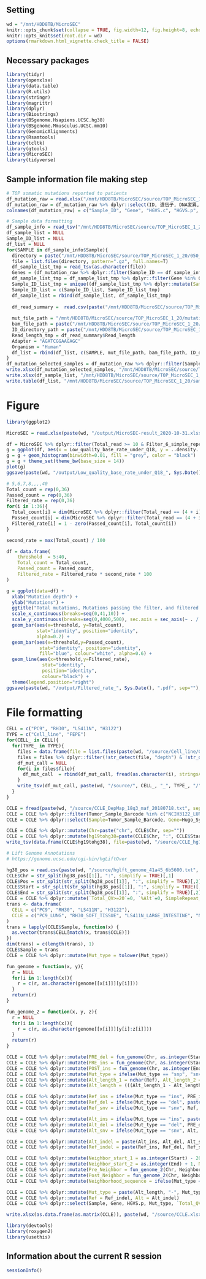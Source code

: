 ## Setting
```r
wd = "/mnt/HDD8TB/MicroSEC"
knitr::opts_chunk$set(collapse = TRUE, fig.width=12, fig.height=8, echo=TRUE, warning=FALSE, message=TRUE, comment = "#>")
knitr::opts_knit$set(root.dir = wd)
options(rmarkdown.html_vignette.check_title = FALSE)
```

## Necessary packages
```r
library(tidyr)
library(openxlsx)
library(data.table)
library(R.utils)
library(stringr)
library(magrittr)
library(dplyr)
library(Biostrings)
library(BSgenome.Hsapiens.UCSC.hg38)
library(BSgenome.Mmusculus.UCSC.mm10)
library(GenomicAlignments)
library(Rsamtools)
library(tcltk)
library(gtools)
library(MicroSEC)
library(tidyverse)
```


## Sample information file making step
```r
# TOP somatic mutations reported to patients
df_mutation_raw = read.xlsx("/mnt/HDD8TB/MicroSEC/source/TOP_MicroSEC_1_20/TOP315_summary.xlsx", sheet = 3)
df_mutation_raw = df_mutation_raw %>% dplyr::select(ID, 遺伝子, DNA変異, アミノ酸変異, `アリル頻度・リード数・コピー数・LRRスウスウ`, マップ率, 平均深度, 総リード数スウ, ユニークリード率)
colnames(df_mutation_raw) = c("Sample_ID", "Gene", "HGVS.c", "HGVS.p", "Freq_info", "Mapped_rate", "Mean_depth", "Total_reads", "Unique_read_rate")

# Sample data formatting
df_sample_info = read_tsv("/mnt/HDD8TB/MicroSEC/source/TOP_MicroSEC_1_20/Sample_initial_list.txt")
df_sample_list = NULL
Sample_ID_list = NULL
df_list = NULL
for(SAMPLE in df_sample_info$Sample){
  directory = paste("/mnt/HDD8TB/MicroSEC/source/TOP_MicroSEC_1_20/050_make_mutation_list_", SAMPLE, sep="") 
  file = list.files(directory, pattern=".gz", full.names=T)
  df_sample_list_tmp = read_tsv(as.character(file))
  Genes = (df_mutation_raw %>% dplyr::filter(Sample_ID == df_sample_info[df_sample_info$Sample == SAMPLE,"Sample_ID"][[1]]))$Gene
  df_sample_list_tmp = df_sample_list_tmp %>% dplyr::filter(Gene %in% Genes)
  Sample_ID_list_tmp = unique((df_sample_list_tmp %>% dplyr::mutate(Sample_ID = df_sample_info[df_sample_info$Sample == SAMPLE,"Sample_ID"][[1]]))$Sample_ID)
  Sample_ID_list = c(Sample_ID_list, Sample_ID_list_tmp)
  df_sample_list = rbind(df_sample_list, df_sample_list_tmp)
  
  df_read_summary =  read.csv(paste("/mnt/HDD8TB/MicroSEC/source/TOP_MicroSEC_1_20/051_read_summary_", SAMPLE, "/", SAMPLE, "_RS.txt", sep=""), header=TRUE, stringsAsFactors=FALSE, sep="\t")
  
  mut_file_path = "/mnt/HDD8TB/MicroSEC/source/TOP_MicroSEC_1_20/mutation_info.xlsx"
  bam_file_path = paste("/mnt/HDD8TB/MicroSEC/source/TOP_MicroSEC_1_20/090_merge_bam_", SAMPLE, "/", SAMPLE, ".realigned.bam", sep="")
  ID_directory_path = paste("/mnt/HDD8TB/MicroSEC/source/TOP_MicroSEC_1_20/020_mut_call_", SAMPLE, sep="")
  Read_length_tmp = df_read_summary$Read_length
  Adapter = "AGATCGGAAGAGC"
  Organism = "Human"
  df_list = rbind(df_list, c(SAMPLE, mut_file_path, bam_file_path, ID_directory_path, Read_length_tmp, Adapter, Organism))
}
df_mutation_selected_samples = df_mutation_raw %>% dplyr::filter(Sample_ID  %in% Sample_ID_list)
write.xlsx(df_mutation_selected_samples, "/mnt/HDD8TB/MicroSEC/source/TOP_MicroSEC_1_20/mutation_selected.xlsx")
write.xlsx(df_sample_list, "/mnt/HDD8TB/MicroSEC/source/TOP_MicroSEC_1_20/mutation_info.xlsx")
write.table(df_list, "/mnt/HDD8TB/MicroSEC/source/TOP_MicroSEC_1_20/sample_info.tsv", append = FALSE, quote = FALSE, sep = "\t", row.names = FALSE,col.names = FALSE)


```

# Figure
```r
library(ggplot2)

MicroSEC = read.xlsx(paste(wd, "/output/MicroSEC-result_2020-10-31.xlsx", sep=""), sheet = 1)

df = MicroSEC %>% dplyr::filter(Total_read >= 10 & Filter_6_simple_repeat == FALSE & Filter_8_mutation_at_homopolymer == FALSE)
g = ggplot(df, aes(x = Low_quality_base_rate_under_Q18, y = ..density..,))
g = g + geom_histogram(binwidth=0.01, fill = "grey", color = "black")
g = g + theme_set(theme_bw(base_size = 14))
plot(g)
ggsave(paste(wd, "/output/Low_quality_base_rate_under_Q18_", Sys.Date(), ".pdf", sep=""), plot=g, width=5, height=4)

# 5,6,7,8,,,,40
Total_count = rep(0,36)
Passed_count = rep(0,36)
Filtered_rate = rep(0,36)
for(i in 1:36){
  Total_count[i] = dim(MicroSEC %>% dplyr::filter(Total_read == (4 + i) & Filter_6_simple_repeat == FALSE & Filter_8_mutation_at_homopolymer == FALSE))[1]
  Passed_count[i] = dim(MicroSEC %>% dplyr::filter(Total_read == (4 + i) & Filter_6_simple_repeat == FALSE & Filter_8_mutation_at_homopolymer == FALSE & MicroSEC_filter_12345 == FALSE))[1]
  Filtered_rate[i] = 1 - zero(Passed_count[i], Total_count[i])
}

second_rate = max(Total_count) / 100

df = data.frame(
    threshold  = 5:40,
    Total_count = Total_count,
    Passed_count = Passed_count,
    Filtered_rate = Filtered_rate * second_rate * 100
)

g = ggplot(data=df) +
  xlab("Mutation depth") +
  ylab("Mutations") +
  ggtitle("Total mutations, Mutations passing the filter, and filtered rate.") +
  scale_x_continuous(breaks=seq(0,41,10)) +
  scale_y_continuous(breaks=seq(0,4000,500), sec.axis = sec_axis(~ . / second_rate, name = "Filtered rate(%)")) +
  geom_bar(aes(x=threshold, y=Total_count),
           stat="identity", position="identity", 
           alpha=0.2) + 
  geom_bar(aes(x=threshold,y=Passed_count),
            stat="identity", position="identity",
            fill="blue", colour="white", alpha=0.6) +
  geom_line(aes(x=threshold,y=Filtered_rate), 
             stat="identity",
             position="identity",
             colour="black") +
  theme(legend.position="right")
ggsave(paste(wd, "/output/Filtered_rate_", Sys.Date(), ".pdf", sep=""), plot=g, width=10, height=8)

```


# File formatting
```r
CELL = c("PC9", "RH30", "LS411N", "H3122")
TYPE = c("Cell_line", "FEPE")
for(CELL_ in CELL){
  for(TYPE_ in TYPE){
    files = data.frame(file = list.files(paste(wd, "/source/Cell_line/013_make_vcf_", CELL_, "_", TYPE_, "_Ag_TDv4", sep=""), pattern=".gz", full.names=T))
    files = files %>% dplyr::filter(!str_detect(file, "depth") & !str_detect(file, "tbi") & !str_detect(file, "finish"))
    df_mut_call = NULL
    for(i in files$file){
      df_mut_call  = rbind(df_mut_call, fread(as.character(i), stringsAsFactors=FALSE, header=TRUE, sep="\t") %>% dplyr::filter(Alt != "_"))
    }
    write_tsv(df_mut_call, paste(wd, "/source/", CELL_, "_", TYPE_, "/", CELL_, "_", TYPE_, "_Ag_TDv4.gz", sep=""))
  }
}

CCLE = fread(paste(wd, "/source/CCLE_DepMap_18q3_maf_20180718.txt", sep=""), stringsAsFactors=FALSE, header=TRUE, sep="\t")
CCLE = CCLE %>% dplyr::filter(Tumor_Sample_Barcode %in% c("NCIH3122_LUNG", "RH30_SOFT_TISSUE", "PC9_LUNG", "LS411N_LARGE_INTESTINE"))
CCLE = CCLE %>% dplyr::select(Sample=Tumor_Sample_Barcode, Gene=Hugo_Symbol, HGVS.p=Protein_Change, Chr=Chromosome, Pos=Start_position, Start=Start_position, End=End_position, Strand=Strand, Mut_type=Variant_Type, Ref=Reference_Allele, Alt=Tumor_Seq_Allele1)

CCLE = CCLE %>% dplyr::mutate(Chr=paste("chr", CCLE$Chr, sep=""))
CCLE = CCLE %>% dplyr::mutate(hg19tohg38=paste(CCLE$Chr, ":", CCLE$Start, "-", CCLE$End, sep=""))
write_tsv(data.frame(CCLE$hg19tohg38), file=paste(wd, "/source/CCLE_hg19tohg38.txt", sep=""), col_names=FALSE)

# Lift Genome Annotations
# https://genome.ucsc.edu/cgi-bin/hgLiftOver

hg38_pos = read.csv(paste(wd, "/source/hglft_genome_41a45_6b5600.txt", sep=""), header=FALSE, sep="\t")
CCLE$Chr = str_split(hg38_pos[[1]], ":", simplify = TRUE)[,1]
CCLE$Pos = str_split(str_split(hg38_pos[[1]], ":", simplify = TRUE)[,2], "-", simplify = TRUE)[,1]
CCLE$Start = str_split(str_split(hg38_pos[[1]], ":", simplify = TRUE)[,2], "-", simplify = TRUE)[,1]
CCLE$End = str_split(str_split(hg38_pos[[1]], ":", simplify = TRUE)[,2], "-", simplify = TRUE)[,2]
CCLE = CCLE %>% dplyr::mutate(`Total_QV>=20`=0, `%Alt`=0, SimpleRepeat_TRF="NA", Transition="NA")
trans <- data.frame(
  CELL = c("PC9", "RH30", "LS411N", "H3122"),
  CCLE = c("PC9_LUNG", "RH30_SOFT_TISSUE", "LS411N_LARGE_INTESTINE", "NCIH3122_LUNG")
)
trans = lapply(CCLE$Sample, function(x) {
  as.vector(trans$CELL[match(x, trans$CCLE)])
})
dim(trans) = c(length(trans), 1)
CCLE$Sample = trans
CCLE = CCLE %>% dplyr::mutate(Mut_type = tolower(Mut_type))

fun_genome = function(x, y){
  r = NULL
  for(i in 1:length(x)){
    r = c(r, as.character(genome[[x[i]]][y[i]]))
  }
  return(r)
}

fun_genome_2 = function(x, y, z){
  r = NULL
  for(i in 1:length(x)){
    r = c(r, as.character(genome[[x[i]]][y[i]:z[i]]))
  }
  return(r)
}

CCLE = CCLE %>% dplyr::mutate(PRE_del = fun_genome(Chr, as.integer(Start)-1))
CCLE = CCLE %>% dplyr::mutate(PRE_ins = fun_genome(Chr, as.integer(Start)))
CCLE = CCLE %>% dplyr::mutate(POST_ins = fun_genome(Chr, as.integer(End)))
CCLE = CCLE %>% dplyr::mutate(Mut_type = ifelse(Mut_type == "snp", "snv", Mut_type))
CCLE = CCLE %>% dplyr::mutate(Alt_length_1 = nchar(Ref), Alt_length_2 = nchar(Alt))
CCLE = CCLE %>% dplyr::mutate(Alt_length = (((Alt_length_1 - Alt_length_2) + abs(Alt_length_1 - Alt_length_2)) / 2) + Alt_length_2)

CCLE = CCLE %>% dplyr::mutate(Ref_ins = ifelse(Mut_type == "ins", PRE_ins, ""))
CCLE = CCLE %>% dplyr::mutate(Ref_del = ifelse(Mut_type == "del", paste(PRE_del, Ref, sep=""), ""))
CCLE = CCLE %>% dplyr::mutate(Ref_snv = ifelse(Mut_type == "snv", Ref, ""))

CCLE = CCLE %>% dplyr::mutate(Alt_ins = ifelse(Mut_type == "ins", paste(PRE_ins, Alt, sep=""), ""))
CCLE = CCLE %>% dplyr::mutate(Alt_del = ifelse(Mut_type == "del", PRE_del, ""))
CCLE = CCLE %>% dplyr::mutate(Alt_snv = ifelse(Mut_type == "snv", Alt, ""))

CCLE = CCLE %>% dplyr::mutate(Alt_indel = paste(Alt_ins, Alt_del, Alt_snv, sep=""))
CCLE = CCLE %>% dplyr::mutate(Ref_indel = paste(Ref_ins, Ref_del, Ref_snv, sep=""))

CCLE = CCLE %>% dplyr::mutate(Neighbor_start_1 = as.integer(Start) - 20, Neighbor_end_1 = as.integer(Start) - 1)
CCLE = CCLE %>% dplyr::mutate(Neighbor_start_2 = as.integer(End) + 1, Neighbor_end_2 = as.integer(End) + 20)
CCLE = CCLE %>% dplyr::mutate(Pre_Neighbor = fun_genome_2(Chr, Neighbor_start_1, Neighbor_end_1))
CCLE = CCLE %>% dplyr::mutate(Post_Neighbor = fun_genome_2(Chr, Neighbor_start_2, Neighbor_end_2))
CCLE = CCLE %>% dplyr::mutate(Neighborhood_sequence = ifelse(Mut_type == "ins", paste(Pre_Neighbor, Alt_indel, POST_ins, str_sub(Post_Neighbor, 1, 19), sep=""), ifelse(Mut_type == "del", paste(Pre_Neighbor, Post_Neighbor, sep=""), paste(Pre_Neighbor, Alt, Post_Neighbor, sep=""))))

CCLE = CCLE %>% dplyr::mutate(Mut_type = paste(Alt_length, "-", Mut_type, sep=""))
CCLE = CCLE %>% dplyr::mutate(Ref = Ref_indel, Alt = Alt_indel)
CCLE = CCLE %>% dplyr::select(Sample, Gene, HGVS.p, Mut_type, `Total_QV>=20`, `%Alt`, Chr, Pos, Ref, Alt, SimpleRepeat_TRF, Neighborhood_sequence, Transition)

write.xlsx(as.data.frame(as.matrix(CCLE)), paste(wd, "/source/CCLE.xlsx", sep=""))
```

```r
library(devtools)
library(roxygen2)
library(usethis)


```


## Information about the current R session
```r
sessionInfo()
```
